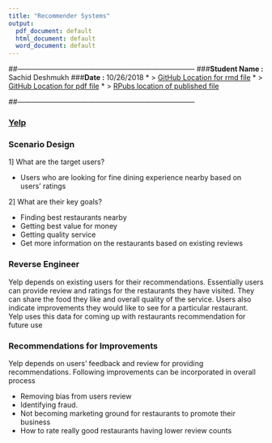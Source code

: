 ```yaml
---
title: "Recommender Systems"
output:
  pdf_document: default
  html_document: default
  word_document: default
---
```

##---------------------------------------------------------------------------
###**Student Name :** Sachid Deshmukh
###**Date :** 10/26/2018
* > [GitHub Location for rmd file](https://github.com/mlforsachid/MSDSQ1/blob/master/Data607/Week10/SachidVijay.Deshmukh60.rmd)
* > [GitHub Location for pdf file](https://github.com/mlforsachid/MSDSQ1/blob/master/Data607/Week10/SachidVijay.Deshmukh60.pdf)
* > [RPubs location of published file](http://rpubs.com/sachid/Data607_RecommenderSystem)

##---------------------------------------------------------------------------

### [Yelp](http://www.yelp.com)


### Scenario Design

1] What are the target users?

* Users who are looking for fine dining experience nearby based on users' ratings

2] What are their key goals?

* Finding best restaurants nearby
* Getting best value for money
* Getting quality service
* Get more information on the restaurants based on existing reviews

### Reverse Engineer

Yelp depends on existing users for their recommendations. Essentially users can provide review and ratings for the restaurants they have visited. They can share the food they like and overall quality of the service. Users also indicate improvements they would like to see for a particular restaurant. Yelp uses this data for coming up with restaurants recommendation for future use

### Recommendations for Improvements

Yelp depends on users' feedback and review for providing recommendations. Following improvements can be incorporated in overall process

* Removing bias from users review
* Identifying fraud.
* Not becoming marketing ground for restaurants to promote their business
* How to rate really good restaurants having lower review counts


